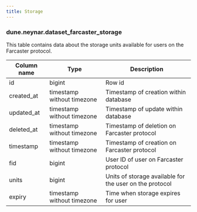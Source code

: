```yaml
---
title: Storage
---
```


### **dune.neynar.dataset_farcaster_storage**

This table contains data about the storage units available for users on the Farcaster protocol.

| **Column name**        | **Type**                           | **Description**                                          |
|------------------------|------------------------------------|----------------------------------------------------------|
| id                     | bigint                             | Row id                                                   |
| created\_at            | timestamp without timezone         | Timestamp of creation within database                    |
| updated\_at            | timestamp without timezone         | Timestamp of update within database                      |
| deleted\_at            | timestamp without timezone         | Timestamp of deletion on Farcaster protocol              |
| timestamp              | timestamp without timezone         | Timestamp of creation on Farcaster protocol              |
| fid                    | bigint                             | User ID of user on Farcaster protocol                    |
| units                  | bigint                             | Units of storage available for the user on the protocol  |
| expiry                 | timestamp without timezone         | Time when storage expires for user                       |

